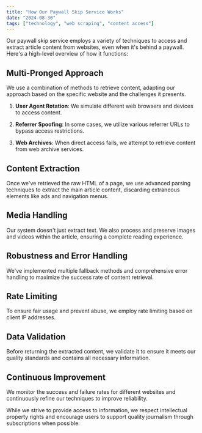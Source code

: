 ```yaml
---
title: "How Our Paywall Skip Service Works"
date: "2024-08-30"
tags: ["technology", "web scraping", "content access"]
---
```


Our paywall skip service employs a variety of techniques to access and extract article content from websites, even when it's behind a paywall. Here's a high-level overview of how it functions:

## Multi-Pronged Approach

We use a combination of methods to retrieve content, adapting our approach based on the specific website and the challenges it presents.

1. **User Agent Rotation**: We simulate different web browsers and devices to access content.

2. **Referrer Spoofing**: In some cases, we utilize various referrer URLs to bypass access restrictions.

3. **Web Archives**: When direct access fails, we attempt to retrieve content from web archive services.

## Content Extraction

Once we've retrieved the raw HTML of a page, we use advanced parsing techniques to extract the main article content, discarding extraneous elements like ads and navigation menus.

## Media Handling

Our system doesn't just extract text. We also process and preserve images and videos within the article, ensuring a complete reading experience.

## Robustness and Error Handling

We've implemented multiple fallback methods and comprehensive error handling to maximize the success rate of content retrieval.

## Rate Limiting

To ensure fair usage and prevent abuse, we employ rate limiting based on client IP addresses.

## Data Validation

Before returning the extracted content, we validate it to ensure it meets our quality standards and contains all necessary information.

## Continuous Improvement

We monitor the success and failure rates for different websites and continuously refine our techniques to improve reliability.

While we strive to provide access to information, we respect intellectual property rights and encourage users to support quality journalism through subscriptions when possible.
